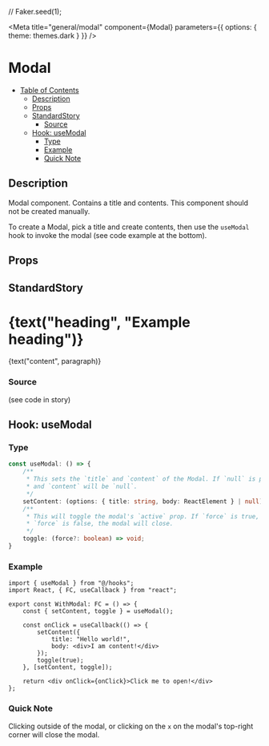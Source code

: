 //
Faker.seed(1);

<Meta
	title="general/modal"
	component={Modal}
	parameters={{
		options: {
			theme: themes.dark
		}
	}}
/>

# Modal

- [Table of Contents](#modal)
  * [Description](#description)
  * [Props](#props)
  * [StandardStory](#standardstory)
    + [Source](#source)
  * [Hook: useModal](#hook-usemodal)
    + [Type](#type)
    + [Example](#example)
    + [Quick Note](#quick-note)

## Description
Modal component. Contains a title and contents. This component should not be created manually.

To create a Modal, pick a title and create contents, then use the `useModal` hook to invoke the
modal (see code example at the bottom).

## Props
<Props of={Modal} />

## StandardStory

<Preview>
	<Story name="standard">
		<div style={{ height: 120 }}>
			<Modal
				title={text("title", "Title goes here")}
				active={boolean("active", true)}
				onClickOut={action("onClickOut")}
				onClose={action("onClose")}
			>
				<Fragment>
					<h1>{text("heading", "Example heading")}</h1>
					<p>{text("content", paragraph)}</p>
				</Fragment>
			</Modal>
		</div>
	</Story>
</Preview>

### Source
(see code in story)

## Hook: useModal
### Type
```ts
const useModal: () => {
	/**
	 * This sets the `title` and `content` of the Modal. If `null` is passed, `title` will be `""`
	 * and `content` will be `null`.
	 */
	setContent: (options: { title: string, body: ReactElement } | null) => void;
	/**
	 * This will toggle the modal's `active` prop. If `force` is true, the modal will open. If
	 * `force` is false, the modal will close.
	 */
	toggle: (force?: boolean) => void;
}
```

### Example
```tsx
import { useModal } from "@/hooks";
import React, { FC, useCallback } from "react";

export const WithModal: FC = () => {
	const { setContent, toggle } = useModal();

	const onClick = useCallback(() => {
		setContent({
			title: "Hello world!",
			body: <div>I am content!</div>
		});
		toggle(true);
	}, [setContent, toggle]);

	return <div onClick={onClick}>Click me to open!</div>
};
```

### Quick Note
Clicking outside of the modal, or clicking on the `x` on the modal's top-right corner will close
the modal.
